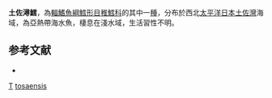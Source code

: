 {{Speciesbox
| taxon = Lotella tosaensis
| binomial_authority = [[Kamohara|Kamohara]], 1936
| status = NE
| status_system = iucn3.1
| trend = unknow
| synonyms = *''Physiculus tosaensis'', <small>Kamohara, 1936</small>
}}
'''土佐潯鱈'''，為[[輻鰭魚綱|輻鰭魚綱]][[鱈形目|鱈形目]][[稚鱈科|稚鱈科]]的其中一[[種|種]]，分布於西北[[太平洋|太平洋]][[日本|日本]][[土佐灣|土佐灣]]海域，為亞熱帶海水魚，棲息在淺水域，生活習性不明。

==参考文献==
*{{FishBase_species|genus=Lotella|species=tosaensis|year=2016|month=1}}

{{鱈形目小作品}}
{{Taxonbar}}
[[Category:1936年描述的鱼类|T]]
[[Category:潯鱈屬|tosaensis]]